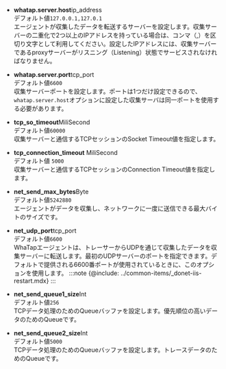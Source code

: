 -   **whatap.server.host**<span class='type'>ip_address</span><br/>
    デフォルト値`127.0.0.1,127.0.1`<br/>エージェントが収集したデータを転送するサーバーを設定します。収集サーバーの二重化で2つ以上のIPアドレスを持っている場合は、コンマ（,）を区切り文字として利用してください。設定したIPアドレスには、収集サーバーであるproxyサーバーがリスニング（Listening）状態でサービスされなければなりません。

-   **whatap.server.port**<span class='type'>tcp_port</span><br/>
    デフォルト値`6600`<br/>収集サーバーポートを設定します。ポートは1つだけ設定できるので、`whatap.server.host`オプションに設定した収集サーバは同一ポートを使用する必要があります。

-   **tcp_so_timeout**<span class='type'>MiliSecond</span><br/>
     デフォルト値`60000`<br/>
     収集サーバーと通信するTCPセッションのSocket Timeout値を指定します。

-   **tcp_connection_timeout** <span class='type'>MiliSecond</span><br/>
    デフォルト値 `5000`<br/>収集サーバーと通信するTCPセッションのConnection Timeout値を指定します。

-   **net_send_max_bytes**<span class='type'>Byte</span><br/>
     デフォルト値`5242880`<br/>
     エージェントがデータを収集し、ネットワークに一度に送信できる最大バイトのサイズです。

-   **net_udp_port**<span class='type'>tcp_port</span><br/>
    デフォルト値`6600`<br/>WhaTapエージェントは、トレーサーからUDPを通じて収集したデータを収集サーバーに転送します。最初のUDPサーバーのポートを指定できます。デフォルトで提供される6600番ポートが使用されているときに、このオプションを使用します。
    :::note
    {@include: ../common-items/_donet-iis-restart.mdx}
    :::

-   **net_send_queue1_size**<span class='type'>Int</span><br/>
    デフォルト値`256`<br/>TCPデータ処理のためのQueueバッファを設定します。優先順位の高いデータのためのQueueです。

-   **net_send_queue2_size**<span class='type'>Int</span><br/>
    デフォルト値`5000`<br/>TCPデータ処理のためのQueueバッファを設定します。トレースデータのためのQueueです。
